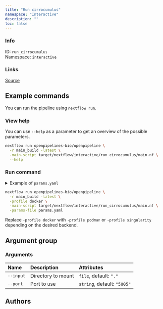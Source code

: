 ```yaml
---
title: "Run cirrocumulus"
namespace: "Interactive"
description: ""
toc: false
---
```


::: {.column-margin}

### Info

ID: `run_cirrocumulus`  
Namespace: `interactive`

### Links
[Source](https://github.com/openpipelines-bio/openpipeline/blob/main/src/interactive/run_cirrocumulus){.btn-action .btn-sm .btn-info .btn role="button"}

:::



## Example commands

You can run the pipeline using `nextflow run`.

### View help

You can use `--help` as a parameter to get an overview of the possible parameters.

```bash
nextflow run openpipelines-bio/openpipeline \
  -r main_build -latest \
  -main-script target/nextflow/interactive/run_cirrocumulus/main.nf \
  --help
```

### Run command

<details>
<summary>Example of `params.yaml`</summary>
```yaml

```
</details>

```bash
nextflow run openpipelines-bio/openpipeline \
  -r main_build -latest \
  -profile docker \
  -main-script target/nextflow/interactive/run_cirrocumulus/main.nf \
  -params-file params.yaml
```

:::{.callout-note}
Replace `-profile docker` with `-profile podman` or `-profile singularity` depending on the desired backend.
:::

## Argument group

### Arguments

|Name      |Description        |Attributes                  |
|:---------|:------------------|:---------------------------|
|`--input` |Directory to mount |`file`, default: `"."`      |
|`--port`  |Port to use        |`string`, default: `"5005"` |

## Authors

